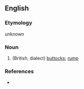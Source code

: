 ==English==
===Etymology===
unknown

===Noun===
{{en-noun| [[plurale tantum]]}}

# (British, dialect) [[buttocks]]; [[rump]]

===References===
* {{R:Websters}}